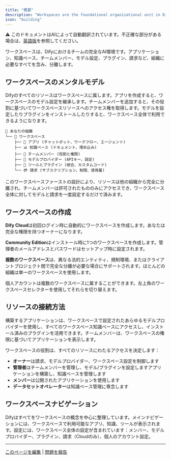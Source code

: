 ```yaml
---
title: "概要"
description: "Workspaces are the foundational organizational unit in Dify—everything your team builds, configures, and manages exists within a workspace"
icon: "building"
---
```


<Note> ⚠️ このドキュメントはAIによって自動翻訳されています。不正確な部分がある場合は、[英語版](/en/documentation/pages/workspace/readme)を参照してください。</Note>


ワークスペースは、Difyにおけるチームの完全なAI環境です。アプリケーション、知識ベース、チームメンバー、モデル設定、プラグイン、請求など、組織に必要なすべてを含み、分離します。

## ワークスペースのメンタルモデル

Difyのすべてのリソースはワークスペースに属します。アプリを作成すると、ワークスペースのモデル設定を継承します。チームメンバーを追加すると、その役割に基づいてワークスペースリソースへのアクセス権を取得します。モデルを設定したりプラグインをインストールしたりすると、ワークスペース全体で利用できるようになります。

```
🏢 あなたの組織
└── 📁 ワークスペース
    ├── 🤖 アプリ (チャットボット、ワークフロー、エージェント)
    ├── 📊 知識ベース (ドキュメント、埋め込み)
    ├── 👥 チームメンバー (役割と権限) 
    ├── 🧠 モデルプロバイダー (APIキー、設定)
    ├── 🔧 ツールとプラグイン (統合、カスタムコード)
    └── 💳 請求 (サブスクリプション、制限、使用量)
```

このワークスペースファーストの設計により、リソースは他の組織から完全に分離され、チームメンバーは許可されたもののみにアクセスでき、ワークスペース全体に対してモデルと請求を一度設定するだけで済みます。

## ワークスペースの作成

**Dify Cloud**は初回ログイン時に自動的にワークスペースを作成します。あなたは完全な権限を持つオーナーになります。

**Community Edition**はインストール時に1つのワークスペースを作成します。管理者のメールアドレスとパスワードはセットアップ時に設定されます。

**複数のワークスペース**は、異なる法的エンティティ、規制環境、またはクライアントプロジェクト間で完全な分離が必要な場合にサポートされます。ほとんどの組織は単一のワークスペースを使用します。

<Info>
個人アカウントは複数のワークスペースに属することができます。左上角のワークスペースセレクターを使用してそれらを切り替えます。
</Info>

## リソースの接続方法

構築するアプリケーションは、ワークスペースで設定されたあらゆるモデルプロバイダーを使用し、すべてのワークスペース知識ベースにアクセスし、インストール済みのプラグインを活用できます。チームメンバーは、ワークスペースの権限に基づいてアプリケーションを表示します。

ワークスペースの役割は、すべてのリソースにわたるアクセスを決定します：
- **オーナー**は請求、モデルプロバイダー、ワークスペース設定を制御します
- **管理者**はチームメンバーを管理し、モデル/プラグインを設定しますアプリケーションを構築し、知識ベースを管理します
- **メンバー**は公開されたアプリケーションを使用します
- **データセットオペレーター**は知識ベース管理に専念します

## ワークスペースナビゲーション

Difyはすべてをワークスペースの概念を中心に整理しています。メインナビゲーションには、ワークスペースで利用可能なアプリ、知識、ツールが表示されます。設定には、ワークスペース全体の設定が含まれています：メンバー、モデルプロバイダー、プラグイン、請求（Cloudのみ）、個人のアカウント設定。

---

[このページを編集](https://github.com/langgenius/dify-docs/edit/main/en/guides/workspace/app.mdx) | [問題を報告](https://github.com/langgenius/dify-docs/issues/new?template=docs.yml)